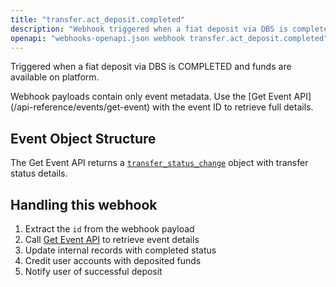 ```yaml
---
title: "transfer.act_deposit.completed"
description: "Webhook triggered when a fiat deposit via DBS is completed and funds are available"
openapi: "webhooks-openapi.json webhook transfer.act_deposit.completed"
---
```


Triggered when a fiat deposit via DBS is COMPLETED and funds are available on platform.

<Note>
Webhook payloads contain only event metadata. Use the [Get Event API](/api-reference/events/get-event) with the event ID to retrieve full details.
</Note>

## Event Object Structure

The Get Event API returns a [`transfer_status_change`](/api-reference/events/transfer-status-change-object) object with transfer status details.

## Handling this webhook

1. Extract the `id` from the webhook payload
2. Call [Get Event API](/api-reference/events/get-event) to retrieve event details
3. Update internal records with completed status
4. Credit user accounts with deposited funds
5. Notify user of successful deposit